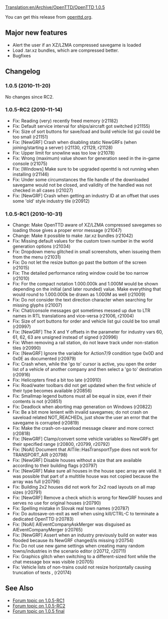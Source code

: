 [[Translation:en/Archive/OpenTTD/OpenTTD 1.0.5]]
{{fr/Traduction|en/Archive/OpenTTD/OpenTTD 1.0.5|0}}


{{en/Archive/OpenTTD/NaviPrevNext|prev=en/Archive/OpenTTD/OpenTTD 1.0.4|next=en/Archive/Lists/Roadmap 1.1|date=2010-11-20}}

You can get this release from [http://www.openttd.org/en/download-stable openttd.org].

==Major new features==

* Alert the user if an XZ/LZMA compressed savegame is loaded
* Load .tar.xz bundles, which are compressed better.
* Bugfixes

==Changelog==

===1.0.5 (2010-11-20)===

No changes since RC2.

===1.0.5-RC2 (2010-11-14)===

* Fix: Reading (very) recently freed memory (r21182)
* Fix: Default service interval for ships/aircraft got switched {{en/Flyspray|4222}} (r21155)
* Fix: Size of sort buttons for save/load and build vehicle list gui could be too small {{en/Flyspray|4221}} (r21151)
* Fix: [NewGRF] Crash when disabling static NewGRFs (when joining/starting a server) {{en/Flyspray|4208}} (r21130, r21129, r21128)
* Fix: Upper limit for snowline was too low {{en/Flyspray|4203}} (r21078)
* Fix: Wrong (maximum) value shown for generation seed in the in-game console {{en/Flyspray|4192}} (r21075)
* Fix: [Windows] Make sure to be upgraded openttd is not running when installing {{en/Flyspray|4212}} (r21146)
* Fix: Under some circumstances the file handle of the downloaded savegame would not be closed, and validity of the handled was not checked in all cases (r21027)
* Fix: [NewGRF] Crash when getting an industry ID at an offset that uses some 'old' style industry tile {{en/Flyspray|4157}} (r20912)

===1.0.5-RC1 (2010-10-31)===

* Change: Make OpenTTD aware of XZ/LZMA compressed savegames so loading those gives a proper error message (r21047)
* Change: Make it possible to make .tar.xz bundles (r21042)
* Fix: Missing default values for the custom town number in the world generation options (r21034)
* Fix: Dropdown menu glitched in small screenshots, when issueing them from the menu (r21031)
* Fix: Do not let the resize button go past the bottom of the screen {{en/Flyspray|4176}} (r21015)
* Fix: The detailed performance rating window could be too narrow {{en/Flyspray|4102}} (r21010)
* Fix: For the compact notation 1.000.000k and 1.000M would be shown depending on the initial (and later rounded) value. Make everything that would round to 1.000.000k be drawn as 1.000M as well (r21009)
* Fix: Do not consider the text direction character when searching for missing glyphs (r21007)
* Fix: Chat/console messages got sometimes messed up due to LTR names in RTL translations and vice-versa {{en/Flyspray|3746}} (r21006, r21004)
* Fix: Size of sort buttons for order and vehicle list gui could be too small (r20997)
* Fix: [NewGRF] The X and Y offsets in the parameter for industry vars 60, 61, 62, 63 are unsigned instead of signed (r20996)
* Fix: When removing a rail station, do not leave track under non-station tiles (r20990)
* Fix: [NewGRF] Ignore the variable for Action7/9 condition type 0x0D and 0x0E as documented (r20979)
* Fix: Crash when, while the 'go to' cursor is active, you open the order list of a vehicle of another company and then select a 'go to' destination {{en/Flyspray|4159}} (r20916)
* Fix: Helicopters fired a bit too late {{en/Flyspray|4155}} (r20910)
* Fix: Road/water toolbars did not get updated when the first vehicle of their type becomes available {{en/Flyspray|4141}} (r20856)
* Fix: Smallmap legend buttons must all be equal in size, even if their contents is not (r20851)
* Fix: Deadlock when aborting map generation on Windows {{en/Flyspray|3707}} (r20822)
* Fix: Be a bit more lenient with invalid savegames; do not crash on saveload related NOT_REACHEDs, just show the user an error that the savegame is corrupted {{en/Flyspray|3714}} (r20819)
* Fix: Make the crash-on-saveload message clearer and more correct {{en/Flyspray|3791}} (r20818)
* Fix: [NewGRF] Clamp/convert some vehicle variables so NewGRFs get their specified range (r20800, r20799, r20792)
* Fix: [NoAI] Document that AITile::HasTransportType does not work for TRANSPORT_AIR {{en/Flyspray|4117}} (r20798)
* Fix: [NewGRF] Disable houses without a size that are available according to their building flags (r20797)
* Fix: [NewGRF] Make sure all houses in the house spec array are valid. It was possible that part of a multitile house was not copied because the array was full (r20796)
* Fix: Building 2x2 houses did not work for 2x2 road layouts on all map sizes (r20791)
* Fix: [NewGRF] Remove a check which is wrong for NewGRF houses and serves no use for original houses {{en/Flyspray|4118}} (r20790)
* Fix: Spelling mistake in Slovak real town names (r20787)
* Fix: Do autosave-on-exit as well when using kill/CTRL-C to terminate a dedicated OpenTTD (r20783)
* Fix: [NoAI] AIEventCompanyAskMerger was disguised as AIEventCompanyMerger (r20765)
* Fix: [NewGRF] Assert when an industry previously build on water was flooded because its NewGRF changed/is missing {{en/Flyspray|4112}} (r20754)
* Fix: Do not use new game settings when creating many random towns/industries in the scenario editor {{en/Flyspray|4094}} (r20712, r20711)
* Fix: Graphics glitch when switching to a different-sized font while the chat message box was visible (r20705)
* Fix: Vehicle lists of non-trains could not resize horizontally causing truncation of texts {{en/Flyspray|4123}}, {{en/Flyspray|3955}} (r20174)

== See Also ==
* [http://www.tt-forums.net/viewtopic.php?f=29&t=50791 Forum topic on 1.0.5-RC1]
* [http://www.tt-forums.net/viewtopic.php?f=29&t=51158 Forum topic on 1.0.5-RC2]
* [http://www.tt-forums.net/viewtopic.php?f=29&t=51329 Forum topic on 1.0.5 final]